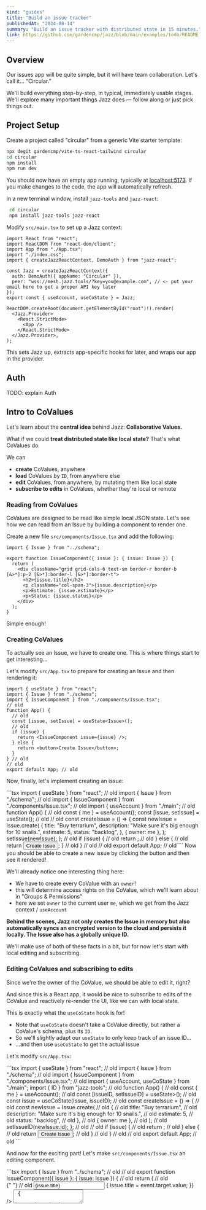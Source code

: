 ```yaml
---
kind: "guides"
title: "Build an issue tracker"
publishedAt: "2024-08-14"
summary: "Build an issue tracker with distributed state in 15 minutes."
link: https://github.com/gardencmp/jazz/blob/main/examples/todo/README.md
---
```


## Overview

Our issues app will be quite simple, but it will have team collaboration. <span className="text-nowrap">Let's call it... &ldquo;Circular.&rdquo;</span>

We'll build everything step-by-step, in typical, immediately usable stages. We'll explore many important things Jazz does &mdash; follow along or just pick things out.

## Project Setup

Create a project called "circular" from a generic Vite starter template:

<File name="terminal">

```bash
npx degit gardencmp/vite-ts-react-tailwind circular
cd circular
npm install
npm run dev
```

</File>

You should now have an empty app running, typically at [localhost:5173](http://localhost:5173). If you make changes to the code, the app will automatically refresh.

In a new terminal window, install `jazz-tools` and `jazz-react`:

<File name="terminal">

```bash
 cd circular
 npm install jazz-tools jazz-react
```

</File>

Modify `src/main.tsx` to set up a Jazz context:

<File name="src/main.tsx" highlightLines={[5,7,8,9,10,11]}>

```tsx
import React from "react";
import ReactDOM from "react-dom/client";
import App from "./App.tsx";
import "./index.css";
import { createJazzReactContext, DemoAuth } from "jazz-react";

const Jazz = createJazzReactContext({
  auth: DemoAuth({ appName: "Circular" }),
  peer: "wss://mesh.jazz.tools/?key=you@example.com", // <- put your email here to get a proper API key later
});
export const { useAccount, useCoState } = Jazz;

ReactDOM.createRoot(document.getElementById("root")!).render(
  <Jazz.Provider>
    <React.StrictMode>
      <App />
    </React.StrictMode>
  </Jazz.Provider>,
);
```

</File>

This sets Jazz up, extracts app-specific hooks for later, and wraps our app in the provider.

## Auth

TODO: explain Auth

## Intro to CoValues

Let's learn about the **central idea** behind Jazz: **Collaborative Values.**

What if we could **treat distributed state like local state?** That's what CoValues do.

We can

- **create** CoValues, anywhere
- **load** CoValues by `ID`, from anywhere else
- **edit** CoValues, from anywhere, by mutating them like local state
- **subscribe to edits** in CoValues, whether they're local or remote

### Reading from CoValues

CoValues are designed to be read like simple local JSON state. Let's see how we can read from an Issue by building a component to render one.

Create a new file `src/components/Issue.tsx` and add the following:

<File name="src/components/Issue.tsx">

```tsx
import { Issue } from "../schema";

export function IssueComponent({ issue }: { issue: Issue }) {
  return (
    <div className="grid grid-cols-6 text-sm border-r border-b [&>*]:p-2 [&>*]:border-l [&>*]:border-t">
      <h2>{issue.title}</h2>
      <p className="col-span-3">{issue.description}</p>
      <p>Estimate: {issue.estimate}</p>
      <p>Status: {issue.status}</p>
    </div>
  );
}
```

</File>

Simple enough!

### Creating CoValues

To actually see an Issue, we have to create one. This is where things start to get interesting...

Let's modify `src/App.tsx` to prepare for creating an Issue and then rendering it:

<File name="src/App.tsx">

```tsx
import { useState } from "react";
import { Issue } from "./schema";
import { IssueComponent } from "./components/Issue.tsx";
// old
function App() {
  // old
  const [issue, setIssue] = useState<Issue>();
  // old
  if (issue) {
    return <IssueComponent issue={issue} />;
  } else {
    return <button>Create Issue</button>;
  }
} // old
// old
export default App; // old
```

</File>

Now, finally, let's implement creating an issue:

<File name="src/App.tsx">
```tsx
import { useState } from "react"; // old
import { Issue } from "./schema"; // old
import { IssueComponent } from "./components/Issue.tsx"; // old
import { useAccount } from "./main";
// old
function App() {
  // old
  const { me } = useAccount();
  const [issue, setIssue] = useState<Issue>(); // old
  // old
  const createIssue = () => {
    const newIssue = Issue.create(
      {
        title: "Buy terrarium",
        description: "Make sure it's big enough for 10 snails.",
        estimate: 5,
        status: "backlog",
      },
      { owner: me },
    );
    setIssue(newIssue);
  };
  // old
  if (issue) {
    // old
    return <IssueComponent issue={issue} />; // old
  } else {
    // old
    return <button onClick={createIssue}>Create Issue</button>;
  } // old
} // old
// old
export default App; // old
```
</File>

<Alert>
  Now you should be able to create a new issue by clicking the button and then
  see it rendered!
</Alert>

<GuideInitRender />

We'll already notice one interesting thing here:

- We have to create every CoValue with an `owner`!
- this will determine access rights on the CoValue, which we'll learn about in "Groups & Permissions"
- here we set `owner` to the current user `me`, which we get from the Jazz context / `useAccount`

**Behind the scenes, Jazz not only creates the Issue in memory but also automatically syncs an encrypted version to the cloud and persists it locally. The Issue also has a globally unique ID.**

We'll make use of both of these facts in a bit, but for now let's start with local editing and subscribing.

### Editing CoValues and subscribing to edits

Since we're the owner of the CoValue, we should be able to edit it, right?

And since this is a React app, it would be nice to subscribe to edits of the CoValue and reactively re-render the UI, like we can with local state.

This is exactly what the `useCoState` hook is for!

- Note that `useCoState` doesn't take a CoValue directly, but rather a CoValue's schema, plus its `ID`.
- So we'll slightly adapt our `useState` to only keep track of an issue ID...
- ...and then use `useCoState` to get the actual issue

Let's modify `src/App.tsx`:

<File name="src/App.tsx">
```tsx
import { useState } from "react"; // old
import { Issue } from "./schema"; // old
import { IssueComponent } from "./components/Issue.tsx"; // old
import { useAccount, useCoState } from "./main";
import { ID } from "jazz-tools";
// old
function App() {
  // old
  const { me } = useAccount(); // old
  const [issueID, setIssueID] = useState<ID<Issue>>();
  // old
  const issue = useCoState(Issue, issueID);
  // old
  const createIssue = () => {
    // old
    const newIssue = Issue.create(
      // old
      {
        // old
        title: "Buy terrarium", // old
        description: "Make sure it's big enough for 10 snails.", // old
        estimate: 5, // old
        status: "backlog", // old
      }, // old
      { owner: me }, // old
    ); // old
    setIssueID(newIssue.id);
  }; // old
  // old
  if (issue) {
    // old
    return <IssueComponent issue={issue} />; // old
  } else {
    // old
    return <button onClick={createIssue}>Create Issue</button>; // old
  } // old
} // old
// old
export default App; // old
```
</File>

And now for the exciting part! Let's make `src/components/Issue.tsx` an editing component.

<File name="src/components/Issue.tsx">
```tsx
import { Issue } from "../schema"; // old
// old
export function IssueComponent({ issue }: { issue: Issue }) {
  // old
  return (
    // old
    <div className="grid grid-cols-6 text-sm border-r border-b [&>*]:p-2 [&>*]:border-l [&>*]:border-t">
      {" "}
      // old
      <input
        type="text"
        value={issue.title}
        onChange={(event) => {
          issue.title = event.target.value;
        }}
      />
      <textarea
        className="col-span-3"
        value={issue.description}
        onChange={(event) => {
          issue.description = event.target.value;
        }}
      />
      <label className="flex">
        Estimate:
        <input
          type="number"
          className="text-right min-w-0"
          value={issue.estimate}
          onChange={(event) => {
            issue.estimate = Number(event.target.value);
          }}
        />
      </label>
      <select
        value={issue.status}
        onChange={(event) => {
          issue.status = event.target.value as
            | "backlog"
            | "in progress"
            | "done";
        }}
      >
        <option value="backlog">Backlog</option>
        <option value="in progress">In Progress</option>
        <option value="done">Done</option>
      </select>
    </div> // old
  ); // old
} // old
```
</File>

